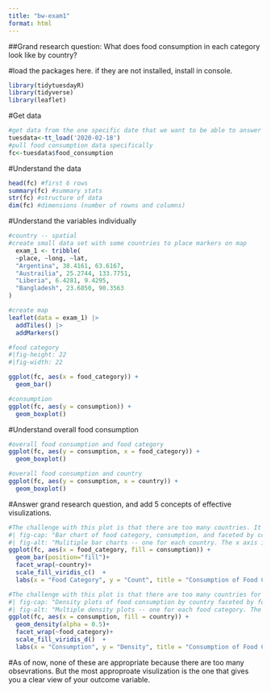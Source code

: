 ```yaml
---
title: "bw-exam1"
format: html
---
```

##Grand research question: What does food consumption in each category look like by country?

#load the packages here. if they are not installed, install in console. 
```r
library(tidytuesdayR)
library(tidyverse)
library(leaflet)
```
#Get data 
```r
#get data from the one specific date that we want to be able to answer the question
tuesdata<-tt_load('2020-02-18')
#pull food consumption data specifically
fc<-tuesdata$food_consumption
```

#Understand the data 
```r
head(fc) #first 6 rows
summary(fc) #summary stats
str(fc) #structure of data
dim(fc) #dimensions (number of rowns and columns)
```

#Understand the variables individually
```r
#country -- spatial 
#create small data set with some countries to place markers on map
  exam_1 <- tribble(
  ~place, ~long, ~lat, 
  "Argentina", 38.4161, 63.6167, 
  "Austrailia", 25.2744, 133.7751, 
  "Liberia", 6.4281, 9.4295, 
  "Bangladesh", 23.6850, 90.3563 
)

#create map
leaflet(data = exam_1) |> 
  addTiles() |> 
  addMarkers()

```
```r
#food category
#|fig-height: 22
#|fig-width: 22

ggplot(fc, aes(x = food_category)) +
  geom_bar()
```
```r
#consumption
ggplot(fc, aes(y = consumption)) +
  geom_boxplot()
```
#Understand overall food consumption 
```r
#overall food consumption and food category
ggplot(fc, aes(y = consumption, x = food_category)) +
  geom_boxplot()
```


```r
#overall food consumption and country
ggplot(fc, aes(y = consumption, x = country)) +
  geom_boxplot()
```

#Answer grand research question, and add 5 concepts of effective visulizations.

```r
#The challenge with this plot is that there are too many countries. It would be helpful to add consumption as the y-axis and then have it stack consumption by country. 
#| fig-cap: "Bar chart of food category, consumption, and faceted by country."
#| fig-alt: "Mulitiple bar charts -- one for each country. The x axis is food category and they are proportional to consumption of each food category."
ggplot(fc, aes(x = food_category, fill = consumption)) +
  geom_bar(position="fill")+
  facet_wrap(~country)+
  scale_fill_viridis_c()  +
  labs(x = "Food Category", y = "Count", title = "Consumption of Food Category by Country")  
```

```r
#The challenge with this plot is that there are too many countries for a density plot. 
#| fig-cap: "Density plots of food consumption by country faceted by food category."
#| fig-alt: "Multiple density plots -- one for each food category. The x axis is consumption and the y axis is density. The density plots are overlapped by country. "
ggplot(fc, aes(x = consumption, fill = country)) + 
  geom_density(alpha = 0.5)+
  facet_wrap(~food_category)+
  scale_fill_viridis_d()  +
  labs(x = "Consumption", y = "Density", title = "Consumption of Food Categories in Different Countries")  
```

#As of now, none of these are appropriate because there are too many obsevrations. But the most approproate visulization is the one that gives you a clear view of your outcome variable. 

